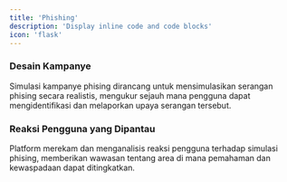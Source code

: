 ```yaml
---
title: 'Phishing'
description: 'Display inline code and code blocks'
icon: 'flask'
---
```


### Desain Kampanye

Simulasi kampanye phising dirancang untuk mensimulasikan serangan phising secara realistis, mengukur sejauh mana pengguna dapat mengidentifikasi dan melaporkan upaya serangan tersebut.

### Reaksi Pengguna yang Dipantau

Platform merekam dan menganalisis reaksi pengguna terhadap simulasi phising, memberikan wawasan tentang area di mana pemahaman dan kewaspadaan dapat ditingkatkan.